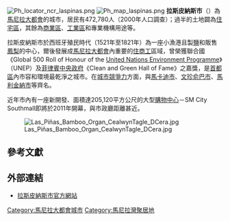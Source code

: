 [[File:Ph_locator_ncr_laspinas.png|thumb]]
[[File:Ph_map_laspinas.png|thumb]]
'''拉斯皮納斯市'''（{{lang-fil|Lungsod ng Las Piñas}}）為[[馬尼拉大都會|馬尼拉大都會]]的城市，居民有472,780人（2000年人口調查）；過半的土地闢為[[住宅區|住宅區]]，其餘為[[商業區|商業區]]、[[工業區|工業區]]和專業機構用途等。

拉斯皮納斯市於西班牙殖民時代（1521年至1821年）為一座小漁港且製[[鹽|鹽]]和販售[[鳳梨|鳳梨]]的中心，爾後發展成[[馬尼拉大都會|馬尼拉大都會]]內重要的[[住宅區|住]][[商業|商]][[工業區|工]]區域，曾榮獲聯合國《Global 500 Roll of Honour of the [[聯合國環境署|United Nations Environment Programme]]》（UNEP）及[[菲律賓政府|菲律賓中央政府]]《Clean and Green Hall of Fame》之嘉獎，是[[菲律賓國家首都區|首都區]]內市容和環境最乾淨之城市。在[[城市競爭力|城市競爭力]]方面，與[[馬卡迪市|馬卡迪市]]、[[文珍俞巴市|文珍俞巴市]]、[[馬利金納市|馬利金納市]]等齊名。

近年市內有一座新開發、面積達205,120平方公尺的大型[[購物中心|購物中心]]－SM City Southmall即將於2011年開幕，與市政廳距離甚近。

[[File:Las_Piñas_Bamboo_Organ_CealwynTagle_DCera.jpg|thumb]]

== 參考文獻 ==
{{reflist}}

== 外部連結 ==
* [http://www.laspinascity.gov.ph/ 拉斯皮納斯市官方網站] {{Wayback|url=http://www.laspinascity.gov.ph/ |date=20100810061446 }}

{{coord|14|38|N|121|2|E|source:enwiki-plaintext-parser|display=title}}
{{马尼拉大都会}}

{{DEFAULTSORT:Las Pinas City}}
[[Category:馬尼拉大都會城市|Category:馬尼拉大都會城市]]
[[Category:馬尼拉灣聚居地|Category:馬尼拉灣聚居地]]